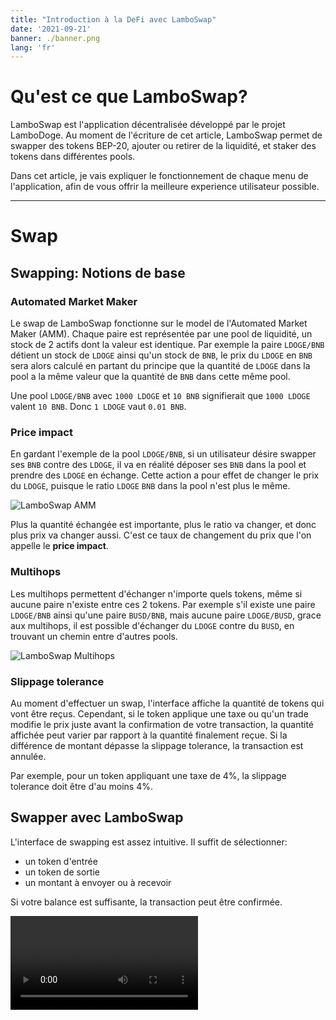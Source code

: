 ```yaml
---
title: "Introduction à la DeFi avec LamboSwap"
date: '2021-09-21'
banner: ./banner.png
lang: 'fr'
---
```


# Qu'est ce que LamboSwap?

LamboSwap est l'application décentralisée développé par le projet LamboDoge. Au moment de l'écriture de cet article, LamboSwap permet de swapper des tokens BEP-20, ajouter ou retirer de la liquidité, et staker des tokens dans différentes pools.

Dans cet article, je vais expliquer le fonctionnement de chaque menu de l'application, afin de vous offrir la meilleure experience utilisateur possible.

---

# Swap

## Swapping: Notions de base

### Automated Market Maker

Le swap de LamboSwap fonctionne sur le model de l'Automated Market Maker (AMM). Chaque paire est représentée par une pool de liquidité, un stock de 2 actifs dont la valeur est identique. Par exemple la paire `LDOGE/BNB` détient un stock de `LDOGE` ainsi qu'un stock de `BNB`, le prix du `LDOGE` en `BNB` sera alors calculé en partant du principe que la quantité de `LDOGE` dans la pool a la même valeur que la quantité de `BNB` dans cette même pool.

Une pool `LDOGE/BNB` avec `1000 LDOGE` et `10 BNB` signifierait que `1000 LDOGE` valent `10 BNB`. Donc `1 LDOGE` vaut `0.01 BNB`.

### Price impact

En gardant l'exemple de la pool `LDOGE/BNB`, si un utilisateur désire swapper ses `BNB` contre des `LDOGE`, il va en réalité déposer ses `BNB` dans la pool et prendre des `LDOGE` en échange. Cette action a pour effet de changer le prix du `LDOGE`, puisque le ratio `LDOGE` `BNB` dans la pool n'est plus le même.

![LamboSwap AMM](amm.png)

Plus la quantité échangée est importante, plus le ratio va changer, et donc plus prix va changer aussi. C'est ce taux de changement du prix que l'on appelle le **price impact**.

### Multihops

Les multihops permettent d'échanger n'importe quels tokens, même si aucune paire n'existe entre ces 2 tokens. Par exemple s'il existe une paire `LDOGE/BNB` ainsi qu'une paire `BUSD/BNB`, mais aucune paire `LDOGE/BUSD`, grace aux multihops, il est possible d'échanger du `LDOGE` contre du `BUSD`, en trouvant un chemin entre d'autres pools.

![LamboSwap Multihops](multihops.png)

### Slippage tolerance

Au moment d'effectuer un swap, l'interface affiche la quantité de tokens qui vont être reçus. Cependant, si le token applique une taxe ou qu'un trade modifie le prix juste avant la confirmation de votre transaction, la quantité affichée peut varier par rapport à la quantité finalement reçue.
Si la différence de montant dépasse la slippage tolerance, la transaction est annulée.

Par exemple, pour un token appliquant une taxe de 4%, la slippage tolerance doit être d'au moins 4%.

## Swapper avec LamboSwap

L'interface de swapping est assez intuitive. Il suffit de sélectionner:

- un token d'entrée
- un token de sortie
- un montant à envoyer ou à recevoir

Si votre balance est suffisante, la transaction peut être confirmée.

<Video option="SwapDemo" description="Demonstration de l'interface de swapping" />

## Transaction settings

Pour une utilisation un peu plus avancé, il est possible d'ajuster quelques paramètres:

- la **slippage tolérance**, 5% par défaut.
- la **transaction deadline**, si un swap est en attente depuis plus longtemps que ce paramètre, il sera automatiquement annulé, 30 minutes par défaut.
- l'autorisation des **multihops**, activée par défaut.
- le **mode expert**, désactivé par défaut.

### Mode expert

Le mode expert consiste en la désactivation de 2 sécurités:

- l'écran de confirmation des swaps
- la limitation à des swap avec un price impact inférieur à 15%

---

# Pool

## Apport de Liquidité: Notions de base

### LP Tokens

Lorsque vous fournissez de la liquidité dans une pool, le protocol vous donne en échange des **LP tokens**. Ces tokens représentent votre part de la pool et vous permettrons de récupérer votre liquidité plus tard.

### Pertes non permanentes

Les pertes non permanentes (impermanent loss) surviennent lorsque vous ajoutez de la liquidité dans une pool et que le prix des tokens que vous avez fourni change. Il est donc possible de perdre de l'argent en fournissant de la liquidité.

Heureusement ce risque de perte est compensé par les frais de transaction. À chaque swap, une taxe de 0.3% est prélevée pour être distribuée aux fournisseurs de liquidité. Sur le long terme, malgré les pertes non permanentes, l'apport de liquidité reste rentable.

Maintenant, voyons ensemble comment fonctionnent les pertes non permanentes

Vous déposez `1 BNB` et `100 BUSD` dans la pool `BNB/BUSD`. Les tokens doivent avoir une valeur équivalente, ce qui signifie que le prix du `BNB` est de `100 BUSD`, on peut en déduire que votre dépôt a une valeur de `200 BUSD`.

La pool contient au total `10 BNB` et `1000 BUSD`, vous détenez donc 10% de la pool.

Admettons maintenant qu'après quelques jours, le prix  du `BNB` passe à `400 BUSD`, dans la pool il y a maintenant `5 BNB` et `2000 BUSD`. Vous détenez toujours 10% de cette pool, soit `200 BUSD` et `0.5 BNB`, d'une valeur de `400 BUSD`. Mais si vous aviez décidé de garder vos tokens sans les ajouter dans la pool, vous auriez maintenant `1 BNB` et `100 BUSD`, d'une valeur de `500 BUSD`.

Ajouter de la liquidité vous a donc fait perdre `100 BUSD`.

![LamboSwap Impermanent loss](impermanent-loss.png)

Évidement, ce cas est assez extrême, nous sommes partis du principe que le prix du BNB a été multiplié par 4 en quelques jours. Mais il illustre bien le mécanisme derrière les pertes non permanentes.

## Ajouter de la liquidité

Maintenant que vous avez toutes les connaissances nécessaires pour comprendre ce qu'implique l'ajout de liquidité, il est temps de passer à la pratique.

<Video option="AddLiquidityDemo" description="Demonstration de l'interface d'ajout de liquidité" />

Après avoir ajouté de liquidité vous remarquerez sur votre adresse la présence de **LP tokens**

## Retirer sa liquidité

Vous avez fourni de la liquidité et souhaitez maintenant récupérer vos tokens. Le protocole va alors bruler vos **LP tokens** et retirer de la pool le pourcentage correspondant a votre part de la liquidité.

<Video option="RemoveLiquidityDemo" description="Demonstration de l'interface de retrait de liquidité" />

Si la pool dans laquelle vous avez ajouté votre liquidité n’apparaît par sur l'interface, il suffit de l'importer à l'aide du bouton **Import pool**

---

# Stake

## Staking: Notions de base

### Qu'est ce que le staking?

Le staking consiste à bloquer des tokens sur un smart contrat (une pool de staking) en échange d’intérêts sous la forme d'autres token. Une pool de staking peut alors être représentée comme un 2 stock de tokens, un stock constitué des token que les utilisateurs bloquent, et un stock constitué des tokens que les utilisateurs reçoivent.

### LamboStake

Notre offre de staking repose sur le protocole: **LamboStake**. Nous avons la possibilité de créer n'importe quelle pool de staking, la création d'une pool nécessitant le réglage de quelques paramètres:

- **Le token à staker:** L'adresse du token que les utilisateurs devront bloquer dans la pool.
- **Le token à distribuer:** L'adresse du token qui sera distribué aux stakers.
- **La fréquence de distribution:** La fréquence à laquelle les intérêts sont distribués.
- **La quantité distribuée par période:** La quantité de tokens qui sera distribuée aux stakers à chaque distribution.
- **Le minimum à staker:** La quantité minimum de tokens à staker pour commencer à recevoir des intérêts.
- **Le minimum de stakers:** Le nombre minimum de stakers requis dans la pool pour que l'intégralité des intérêts soit distribués. Ce paramètre permet d'éviter qu'un petit nombre de stakers puissent recevoir trop de tokens.
- **Le minimum total à staker:** Comme le minimum de stakers, ce paramètre correspond à la quantité minimale de tokens à être bloqués dans la pool pour que l'intégralité des intérêts soit distribués.
- **La taxe:** Le montant de la taxe prélevé au moment du dépôt ou du retrait de tokens dans la pool. Dans le cas où le token à staker est le même que le token à distribuer, cette taxe sert à alimenter le stock de tokens à distribuer.

Une fois la pool configurée, déployée, et le stock de tokens à distribuer rempli, elle apparaît automatiquement sur l'interface de staking de LamboSwap.

### Minage de liquidité

Comme vu plus haut, les fournisseurs de liquidité s'exposent à un risque de perte d'argent, même si la plupart du temps, les intérêts touchés sur les frais de transactions compensent ce risque. Pour inciter encore plus à l'apport de liquidité, il faut augmenter le rendement, sans pour autant augmenter les frais de transaction, ce qui réduirait la qualité de l'experience utilisateur.

C'est là qu'intervient le minage de liquidité (liquidity mining), une pool de staking dont le token à bloquer est un LP token. Les utilisateurs peuvent donc ajouter de la liquidité dans une pool, recevoir des LP tokens en échange et ainsi staker ces LP tokens pour recevoir des intérêts supplémentaires sur leur apport de liquidité.

*Plus de liquidité, implique un prix plus stable et un meilleur prix plancher.*

## Staker sur LamboSwap

Dans le menu **Stake** de LamboSwap apparaît la liste des pools de staking disponibles, ainsi que quelques informations sur chaque pool:

- Les tokens de la pool, sous la forme `TOKEN À STAKER / TOKEN À RECEVOIR`
- L'APY, le taux de rendement sur un an (ce taux est amené à varier)
- La TVL en dollars, la valeur totale du stock de tokens bloqués dans la pool

### Dépôt

<Video option="StakeDemo" description="Demonstration d'un dépôt de LDOGE dans une pool de staking" />

### Claim et Retrieve

Une fois vos tokens stakés, La pool calculera vos intérêts en fonction de ses paramètres. Tant que ces intérêts ne sont pas réclamés, selon l'activité au sein de la pool, leur montant peut évoluer à la hausse comme à la baisse. Pour sécuriser vos gains il suffit alors de les **Claim**, et pour les transférer sur votre adresse, il faut les **Retrieve** (LamboStake execute automatiquement un **Claim** avant chaque **Retrieve**).

Pour les pools dont le token à staker est le même que le token à distribuer, l'action **Retrieve** va automatiquement ajouter vos gains à la pool.

L'action **Retrieve** en déplaçant des tokens d'une adresse à une adresse consommera beaucoup plus de gas qu'un simple **Claim**. Il est donc préférable de **Claim** fréquemment ses intérêts et de les **Retrieve** uniquement si besoin.

### Retrait

Pour finir, il est à tout moment possible de retirer vos tokens de la pool staking (LamboStake execute automatiquement un **Retrieve** avant chaque retrait).

<Video option="UnstakeDemo" description="Demonstration d'un retrait de LDOGE dans une pool de staking" />
